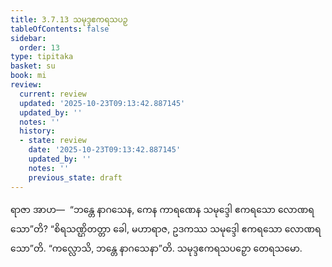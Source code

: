 ```yaml
---
title: 3.7.13 သမုဒ္ဒဧကရသပဉှ
tableOfContents: false
sidebar:
  order: 13
type: tipitaka
basket: su
book: mi
review:
  current: review
  updated: '2025-10-23T09:13:42.887145'
  updated_by: ''
  notes: ''
  history:
  - state: review
    date: '2025-10-23T09:13:42.887145'
    updated_by: ''
    notes: ''
    previous_state: draft
---
```



<ReviewStatus review={frontmatter.review} showDetails={true} />

<HypothesisAnnotation frontmatter={frontmatter} />

<DynamicBreadcrumb />

<Division number="106" book="mi" e="ch" v="28">

<Paragraph number="498" book="mi">
ရာဇာ အာဟ—  “ဘန္တေ နာဂသေန, ကေန ကာရဏေန သမုဒ္ဒေါ ဧကရသော လောဏရသော”တိ? “စိရသဏ္ဌိတတ္တာ ခေါ, မဟာရာဇ, ဥဒကဿ သမုဒ္ဒေါ ဧကရသော လောဏရသော”တိ.
</Paragraph>

<Paragraph number="499" book="mi">
“ကလ္လောသိ, ဘန္တေ နာဂသေနာ”တိ.

</Paragraph>
</Division>

<Paragraph number="500" type="center" book="mi">
သမုဒ္ဒဧကရသပဉှော တေရသမော.
</Paragraph>